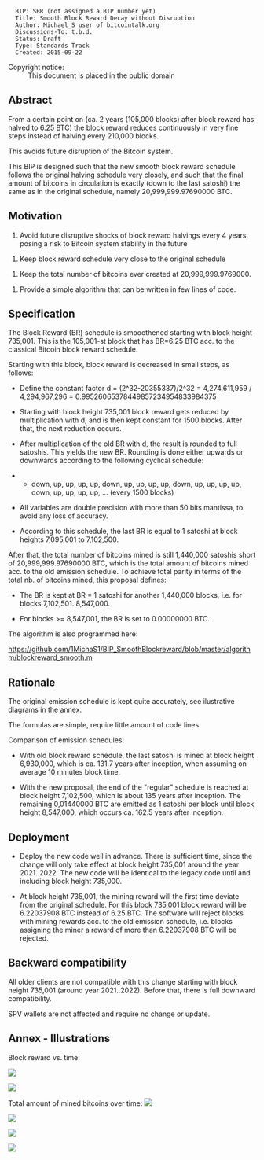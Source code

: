 <pre>
  BIP: SBR (not assigned a BIP number yet)
  Title: Smooth Block Reward Decay without Disruption
  Author: Michael_S user of bitcointalk.org
  Discussions-To: t.b.d.
  Status: Draft
  Type: Standards Track
  Created: 2015-09-22
</pre>

;Copyright notice:
: This document is placed in the public domain

==Abstract==

From a certain point on (ca. 2 years (105,000 blocks) after block reward has halved to 6.25 BTC) the block reward reduces continuously in very fine steps instead of halving every 210,000 blocks.

This avoids future disruption of the Bitcoin system.

This BIP is designed such that the new smooth block reward schedule follows the original halving schedule very closely, and such that the final amount of bitcoins in circulation is exactly (down to the last satoshi) the same as in the original schedule, namely 20,999,999.97690000 BTC.

==Motivation==

# Avoid future disruptive shocks of block reward halvings every 4 years, posing a risk to Bitcoin system stability in the future

# Keep block reward schedule very close to the original schedule

# Keep the total number of bitcoins ever created at 20,999,999.9769000.

# Provide a simple algorithm that can be written in few lines of code.

==Specification==

The Block Reward (BR) schedule is smooothened starting with block height 735,001. This is the 105,001-st block that has BR=6.25 BTC acc. to the classical Bitcoin block reward schedule.

Starting with this block, block reward is decreased in small steps, as follows:

* Define the constant factor d = (2^32-20355337)/2^32 = 4,274,611,959 / 4,294,967,296 = 0.99526065378449857234954833984375 

* Starting with block height 735,001 block reward gets reduced by multiplication with d, and is then kept constant for 1500 blocks. After that, the next reduction occurs.

* After multiplication of the old BR with d, the result is rounded to full satoshis. This yields the new BR. Rounding is done either upwards or downwards according to the following cyclical schedule:

** down, up, up, up, up, down, up, up, up, up, down, up, up, up, up, down, up, up, up, up, ... (every 1500 blocks)

* All variables are double precision with more than 50 bits mantissa, to avoid any loss of accuracy.

* According to this schedule, the last BR is equal to 1 satoshi at block heights 7,095,001 to 7,102,500.

After that, the total number of bitcoins mined is still 1,440,000 satoshis short of 20,999,999.97690000 BTC, which is the total amount of bitcoins mined acc. to the old emission schedule. To achieve total parity in terms of the total nb. of bitcoins mined, this proposal defines:

* The BR is kept at BR = 1 satoshi for another 1,440,000 blocks, i.e. for blocks 7,102,501..8,547,000.

* For blocks >= 8,547,001, the BR is set to 0.00000000 BTC.

The algorithm is also programmed here:

https://github.com/1MichaS1/BIP_SmoothBlockreward/blob/master/algorithm/blockreward_smooth.m


==Rationale==

The original emission schedule is kept quite accurately, see ilustrative diagrams in the annex.

The formulas are simple, require little amount of code lines.

Comparison of emission schedules:

* With old block reward schedule, the last satoshi is mined at block height 6,930,000, which is ca. 131.7 years after inception, when assuming on average 10 minutes block time.

* With the new proposal, the end of the "regular" schedule is reached at block height 7,102,500, which is about 135 years after inception. The remaining 0,01440000 BTC are emitted as 1 satoshi per block until block height 8,547,000, which occurs ca. 162.5 years after inception.


==Deployment==

* Deploy the new code well in advance. There is sufficient time, since the change will only take effect at block height 735,001 around the year 2021..2022. The new code will be identical to the legacy code until and including block height 735,000.

* At block height 735,001, the mining reward will the first time deviate from the original schedule. For this block 735,001 block reward will be 6.22037908 BTC instead of 6.25 BTC. The software will reject blocks with mining rewards acc. to the old emission schedule, i.e. blocks assigning the miner a reward of more than 6.22037908 BTC will be rejected.


==Backward compatibility==

All older clients are not compatible with this change starting with block height 735,001 (around year 2021..2022). Before that, there is full downward compatibility.

SPV wallets are not affected and require no change or update. 


==Annex - Illustrations==

Block reward vs. time:

<img src=https://cloud.githubusercontent.com/assets/14133304/10089640/7f29715c-6326-11e5-9924-9ccd9b232fd9.png></img>

<img src=https://cloud.githubusercontent.com/assets/14133304/10089644/825b2050-6326-11e5-8ace-a780fdd1f7a8.png></img>

Total amount of mined bitcoins over time:
<img src=https://cloud.githubusercontent.com/assets/14133304/10089647/8498e348-6326-11e5-9577-09ad855f6564.png></img>

<img src=https://cloud.githubusercontent.com/assets/14133304/10089649/8737560c-6326-11e5-957e-9693c858cd9a.png></img>

<img src=https://cloud.githubusercontent.com/assets/14133304/10089650/89c3f704-6326-11e5-95c2-c10fb108bb17.png></img>

<img src=https://cloud.githubusercontent.com/assets/14133304/10089654/8e8b1d44-6326-11e5-8bd9-35017b762bf0.png></img>
